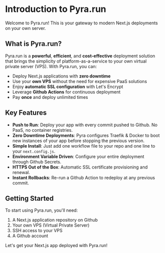 # Introduction to Pyra.run

Welcome to Pyra.run! This is your gateway to modern Next.js deployments on your own server.

## What is Pyra.run?

Pyra.run is a **powerful**, **efficient**, and **cost-effective** deployment solution that brings the simplicity of platform-as-a-service to your own virtual private server (VPS). With Pyra.run, you can:

- Deploy Next.js applications with **zero downtime**
- Use your **own VPS** without the need for expensive PaaS solutions
- Enjoy **automatic SSL configuration** with Let's Encrypt
- Leverage **Github Actions** for continuous deployment
- Pay **once** and deploy unlimited times

## Key Features

- **Push to Run**: Deploy your app with every commit pushed to Github. No PaaS, no container registries.
- **Zero Downtime Deployments**: Pyra configures Traefik & Docker to boot new instances of your app before stopping the previous version.
- **Simple Install**: Just add one workflow file to your repo and one line to your `next.config.js`.
- **Environment Variable Driven**: Configure your entire deployment through Github Secrets.
- **HTTPS Out of the Box**: Automatic SSL certificate provisioning and renewal.
- **Instant Rollbacks**: Re-run a Github Action to redeploy at any previous commit.

## Getting Started

To start using Pyra.run, you'll need:

1. A Next.js application repository on Github
2. Your own VPS (Virtual Private Server)
3. SSH access to your VPS
4. A Github account

Let's get your Next.js app deployed with Pyra.run!
